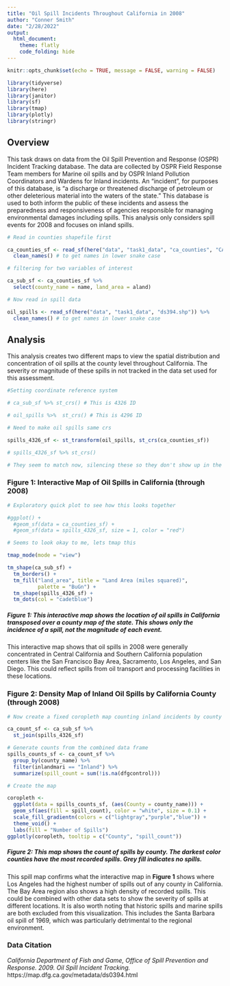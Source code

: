 ```yaml
---
title: "Oil Spill Incidents Throughout California in 2008"
author: "Conner Smith"
date: "2/28/2022"
output: 
  html_document: 
    theme: flatly
    code_folding: hide
---
```


```r
knitr::opts_chunk$set(echo = TRUE, message = FALSE, warning = FALSE)

library(tidyverse)
library(here)
library(janitor)
library(sf)
library(tmap)
library(plotly)
library(stringr)
```

## **Overview**

This task draws on data from the Oil Spill Prevention and Response (OSPR) Incident Tracking database. The data are collected by OSPR Field Response Team members for Marine oil spills and by OSPR Inland Pollution Coordinators and Wardens for Inland incidents. An "incident", for purposes of this database, is "a discharge or threatened discharge of petroleum or other deleterious material into the waters of the state." This database is used to both inform the public of these incidents and assess the preparedness and responsiveness of agencies responsible for managing environmental damages including spills. This analysis only considers spill events for 2008 and focuses on inland spills. 


```r
# Read in counties shapefile first 

ca_counties_sf <- read_sf(here("data", "task1_data", "ca_counties", "CA_Counties_TIGER2016.shp")) %>% 
  clean_names() # to get names in lower snake case 

# filtering for two variables of interest

ca_sub_sf <- ca_counties_sf %>% 
  select(county_name = name, land_area = aland) 

# Now read in spill data

oil_spills <- read_sf(here("data", "task1_data", "ds394.shp")) %>% 
  clean_names() # to get names in lower snake case 
```

## **Analysis**

This analysis creates two different maps to view the spatial distribution and concentration of oil spills at the county level throughout California. The severity or magnitude of these spills in not tracked in the data set used for this assessment. 

```r
#Setting coordinate reference system 

# ca_sub_sf %>% st_crs() # This is 4326 ID 

# oil_spills %>%  st_crs() # This is 4296 ID 

# Need to make oil spills same crs 

spills_4326_sf <- st_transform(oil_spills, st_crs(ca_counties_sf))

# spills_4326_sf %>% st_crs()

# They seem to match now, silencing these so they don't show up in the knitted document.

```

### **Figure 1: Interactive Map of Oil Spills in California (through 2008)**
```r
# Exploratory quick plot to see how this looks together

#ggplot() +
  #geom_sf(data = ca_counties_sf) +
  #geom_sf(data = spills_4326_sf, size = 1, color = "red")

# Seems to look okay to me, lets tmap this 

tmap_mode(mode = "view")

tm_shape(ca_sub_sf) +
  tm_borders() +
  tm_fill("land_area", title = "Land Area (miles squared)", 
          palette = "BuGn") +
  tm_shape(spills_4326_sf) +
  tm_dots(col = "cadetblue")

```

##### **Figure 1:** *This interactive map shows the location of oil spills in California transposed over a county map of the state. This shows only the incidence of a spill, not the magnitude of each event.* 

This interactive map shows that oil spills in 2008 were generally concentrated in Central California and Southern California population centers like the San Francisco Bay Area, Sacramento, Los Angeles, and San Diego. This could reflect spills from oil transport and processing facilities in these locations. 

### **Figure 2: Density Map of Inland Oil Spills by California County (through 2008)**
```r
# Now create a fixed coropleth map counting inland incidents by county

ca_count_sf <- ca_sub_sf %>% 
  st_join(spills_4326_sf)

# Generate counts from the combined data frame 
spills_counts_sf <- ca_count_sf %>% 
  group_by(county_name) %>%
  filter(inlandmari == "Inland") %>% 
  summarize(spill_count = sum(!is.na(dfgcontrol)))

# Create the map

coropleth <-
  ggplot(data = spills_counts_sf, (aes(County = county_name))) +
  geom_sf(aes(fill = spill_count), color = "white", size = 0.1) +
  scale_fill_gradientn(colors = c("lightgray","purple","blue")) +
  theme_void() +
  labs(fill = "Number of Spills") 
ggplotly(coropleth, tooltip = c("County", "spill_count"))
```

##### **Figure 2:** *This map shows the count of spills by county. The darkest color counties have the most recorded spills. Grey fill indicates no spills.*

This spill map confirms what the interactive map in **Figure 1** shows where Los Angeles had the highest number of spills out of any county in California. The Bay Area region also shows a high density of recorded spills. This could be combined with other data sets to show the severity of spills at different locations. It is also worth noting that historic spills and  marine spills are both excluded from this visualization. This includes the Santa Barbara oil spill of 1969, which was particularly detrimental to the regional environment. 

### **Data Citation**

*California Department of Fish and Game, Office of Spill Prevention and Response. 2009. Oil Spill Incident Tracking.* https://map.dfg.ca.gov/metadata/ds0394.html